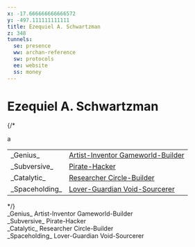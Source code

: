 ```yaml
---
x: -17.666666666666572
y: -497.111111111111
title: Ezequiel A. Schwartzman
z: 348
tunnels:
  se: presence
  ww: archan-reference
  sw: protocols
  ee: website
  ss: money
---
```


<h1 class="text-center">Ezequiel A. Schwartzman</h1>

{/* <div class="flexcc text-sm">
  <table>
    <tbody>
      <tr><td class="text-right pr1">_Genius_</td><td><u>Artist-Inventor Gameworld-Builder</u></td></tr>
      <tr><td class="text-right pr1">_Subversive_</td><td><u>Pirate-Hacker</u></td></tr>
a      <tr><td class="text-right pr1">_Catalytic_</td><td><u>Researcher Circle-Builder</u></td></tr>
      <tr><td class="text-right pr1">_Spaceholding_</td><td><u>Lover-Guardian Void-Sourcerer</u></td></tr>
    </tbody>
  </table>
</div> */}


<div class="text-center mb1 mt4">
  _Genius_ <span class="shadow-sm bg-gradient-to-r from-purple-500 to-indigo-500 text-white rounded-sm px1 py0.5">Artist-Inventor Gameworld-Builder</span>
</div>
<div class="text-center mb1">
  _Subversive_ <span class="shadow-sm  bg-gradient-to-r from-gray-900 to-gray-800 text-green font-mono text-xs rounded-sm px1 py0.5">Pirate-Hacker</span>
</div>
<div class="text-center mb1">
  _Catalytic_ <span class="shadow-sm  bg-gradient-to-r from-sky-500 to-blue-500 text-white rounded-sm px1 py0.5">Researcher Circle-Builder</span>
</div>
<div class="text-center">
  _Spaceholding_ <span class="shadow-sm  bg-gradient-to-r from-pink-500 to-red-500 font-serif text-white rounded-sm px1 py0.5">Lover-Guardian Void-Sourcerer</span>
</div>
